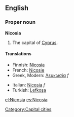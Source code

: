 {{wikipedia}}
==English==

===Proper noun===
'''Nicosia'''
# The capital of [[Cyprus]].

====Translations====
{{top}}
*Finnish: [[Nicosia#Finnish|Nicosia]]
*French: [[Nicosie]]
*Greek, Modern: [[Λευκωσία]] ''f''
{{mid}}
*Italian: [[Nicosia#Italian|Nicosia]] ''f''
*Turkish: [[Lefkoşa]]
{{bottom}}

[[Category:Capital cities]]

[[el:Nicosia]]
[[es:Nicosia]]
